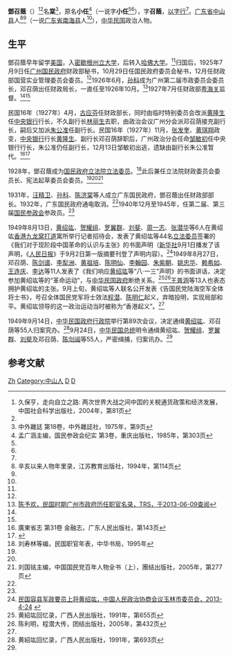 '''鄧召蔭'''（{{bd|1893年||？|}}）<ref name=jiubao>久保亨，走向自立之路: 两次世界大战之间中囯的关稅通货政策和经济发展，中国社会科学出版社，2004年，第81页</ref><ref name=meng/>名'''棠'''<ref name=zwzz>中外雜誌 第18卷，中外雜誌社，1975年，第9页</ref>，原名'''小任'''<ref name=meng>孟广涵主编，国民参政会纪实 第3卷，重庆出版社，1985年，第303页</ref>（一说字'''小任'''<ref name=xh/><ref name=kmt/>），字'''召蔭'''，[[以字行|以字行]]<ref name=zwzz/>。[[广东省|广东省]][[中山县|中山县]]人<ref name=xh>辛亥以来人物年里录，江苏教育出版社，1994年，第114页</ref><ref name=kmt/>（一说[[广东省|广东省]][[南海县|南海县]]人<ref name=meng/>），[[中华民国|中华民国]]政治人物。

==生平==
鄧召蔭早年留学[[美国|美国]]，入[[密歇根州立大学|密歇根州立大学]]，后转入[[哈佛大学|哈佛大学]]。<ref name=jiubao/>归国后，1925年7月9日任[[广州国民政府|广州国民政府]]财政部秘书，10月29日任国民政府委员会秘书，12月任财政部国营实业管理委员会委员。<ref name=kmt/>1926年6月，[[孙科|孙科]]成为广州第二届市政委员会委员长，邓召荫出任财政局长，一直任至1926年10月。<ref>[http://59.41.8.134:8080/was40/detail?record=76&channelid=26770 陈予欢，民国时期广州市政府历任职官名录，TRS，于2013-06-09查阅]{{dead link|date=2018年1月 |bot=InternetArchiveBot |fix-attempted=yes }}</ref>1927年7月任财政部[[粤海关|粤海关]]监督。<ref name=jiubao/><ref name=kmt/>

民国16年（1927年）4月，[[古应芬|古应芬]]任财政部长，同时由临时特别委员会改派[[黄隆生|黄隆生]]任[[中央银行_(中华民国)|中央银行]]行长，不久副行长[[林丽生|林丽生]]去职，由政治会议广州分会派邓召荫接充副行长，嗣后又加派[[朱公准|朱公准]]任副行长。民国16年（1927年）11月，[[张发奎|张发奎]]、[[黄琪翔|黄琪翔]]政变，[[中央银行_(中华民国)|中央银行]]行长[[黄隆生|黄隆生]]、副行长邓召荫辞职后，广州政治分会任命[[邹敏初|邹敏初]]任中央银行行长，朱公准仍任副行长，12月13日邹敏初出逃，遗缺由副行长朱公准暂代。<ref>廣東省志 第31卷 金融志，广东人民出版社，第143页</ref><ref>{{Cite web |url=http://www.gzzxws.gov.cn/gzws/cg/sqml/cgtdgmsq/200808/t20080826_3811.htm |title=平楙基，民国时期的中央银行与广东省银行，广州文史，2008-08-26 |accessdate=2013-06-09 |archive-date=2019-06-13 |archive-url=https://web.archive.org/web/20190613234426/http://www.gzzxws.gov.cn/gzws/cg/sqml/cgtdgmsq/200808/t20080826_3811.htm |dead-url=no }}</ref>

1928年，鄧召蔭成为[[国民政府|国民政府]][[立法院|立法院]][[立法委员|立法委员]]。<ref name=liu>刘寿林等编，民国职官年表，中华书局，1995年</ref>此后兼任立法院财政委员会委员长、宪法起草委员会委员。<ref name=jiubao/><ref name=zwzz/><ref name=kmt>刘国铭主编，中国国民党百年人物全书（上），團结出版社，2005年，第277页</ref>

1931年，[[汪精卫|汪精卫]]、[[孙科|孙科]]、[[陈济棠|陈济棠]]等人成立广东国民政府，鄧召蔭出任财政部部长。1932年，广东国民政府通电取消。<ref name=liu/>1940年12月至1945年，任第二届、第三届[[国民参政会|国民参政会]]参政员。<ref name=meng/>

1949年8月13日，[[黄绍竑|黄绍竑]]、[[贺耀组|贺耀组]]、[[罗翼群|罗翼群]]、[[刘斐|刘斐]]、[[周一志|周一志]]、[[张潜华|张潜华]]等6人在黄绍竑[[香港|香港]][[九龙|九龙]][[窝打道|窝打道]]寓所举行记者招待会，发表了黄绍竑等44名[[立法委员|立法委员]]签署的《我们对于现阶段中国革命的认识与主张》的书面声明（[[新华社|新华社]]9月1日播发了该声明，《[[人民日报|人民日报]]》于9月2日第一版摘要刊登了声明内容）。<ref name=yl>[http://gxylzx.gov.cn/ShowNews.aspx?ID=1996 民国容县军政要员上将黄绍竑，中国人民政治协商会议玉林市委员会，2013-4-24] {{webarchive|url=https://web.archive.org/web/20130813221620/http://gxylzx.gov.cn/ShowNews.aspx?ID=1996 |date=2013-08-13 }}</ref>1949年8月27日，邓召荫、[[陈剑谱|陈剑谱]]、[[李犁洲|李犁洲]]、[[黄祖培|黄祖培]]、[[陈明仙|陈明仙]]、[[李翰园|李翰园]]、[[朱紫朝|朱紫朝]]、[[姚忠华|姚忠华]]、[[赖希如|赖希如]]、[[王连庆|王连庆]]、[[李达_(哲学家)|李达]]等11人发表了《我们响应[[黄绍竑|黄绍竑]]等“八·一三”声明》的书面讲话，决定参加黄绍竑等的“革命运动”，与[[中华民国政府|中华民国政府]]断绝关系。<ref>黄紹竑回忆录，广西人民出版社，1991年，第655页</ref><ref>陈利明，程潜大传，团结出版社，2005年，第432页</ref>[[王普涵|王普涵]]等13人也表态拥护黄绍竑的主张。9月上旬，黄绍竑等人联名公开发表《告国民党陆海空军全体将士书》，号召全体国民党军将士效法[[程潜|程潜]]、[[陈明仁|陈明仁]]起义，弃暗投明，实现局部和平。黄绍竑领导的这一政治运动当时被称为“香港起义”。<ref name=yl/>

1949年9月14日，[[中华民国政府|中华民国政府]][[行政院|行政院]]举行第89次会议，决定通缉[[黄绍竑|黄绍竑]]、邓召荫等55人归案究办。<ref>黄紹竑回忆录，广西人民出版社，1991年，第693页</ref>9月24日，[[中华民国总统|中华民国总统]]明令通缉黄绍竑、[[贺耀组|贺耀组]]、[[罗翼群|罗翼群]]、[[刘斐|刘斐]]及邓召荫、[[陈剑闿|陈剑闿]]等55人，严密缉捕，归案讯办。<ref name=yl/>

==参考文献==
{{reflist}}
{{1949年聲明脫離國民黨政治人物名單}}
{{中華民國第二屆國民參政會參政員}}
{{中華民國第三屆國民參政會參政員}}
{{第1屆中華民國訓政時期立法委員名单}}
{{第2屆中華民國訓政時期立法委員名单}}
{{第3屆中華民國訓政時期立法委員名单}}
{{DEFAULTSORT:Deng邓}}
[[Category:邓姓|Zh]]
[[Category:中山人|Category:中山人]]
[[Category:密歇根州立大學校友|D]]
[[Category:哈佛大學校友|D]]